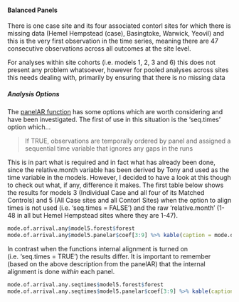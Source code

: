 #### Balanced Panels

There is one case site and its four associated contorl sites for which there is missing data (Hemel Hempstead (case), Basingtoke, Warwick, Yeovil) and this is the very first observation in the time series, meaning there are 47 consecutive observations across all outcomes at the site level.

For analyses within site cohorts (i.e. models 1, 2, 3 and 6) this does not present any problem whatsoever, however for pooled analyses across sites this needs dealing with, primarily by ensuring that there is no missing data

##### Analysis Options

The [panelAR function](https://cran.r-project.org/web/packages/panelAR/panelAR.pdf) has some options which are worth considering and have been investigated.  The first of use in this situation is the 'seq.times' option which...

> If TRUE, observations are temporally ordered by panel and assigned a sequential time variable that ignores any gaps in the runs

This is in part what is required and in fact what has already been done, since the relative.month variable has been derived by Tony and used as the time variable in the models.  However, I decided to have a look at this though to check out what, if any, difference it makes.  The first table below shows the results for models 3 (Individual Case and all four of its Matched Controls) and 5 (All Case sites and all Contorl Sites) when the option to align times is not used (i.e. 'seq.times = FALSE') and the raw 'relative.month' (1-48 in all but Hemel Hempstead sites where they are 1-47).

```r
mode.of.arrival.any$model5.forest$forest
mode.of.arrival.any$model5.panelar$coef[3:9] %>% kable(caption = mode.of.arrival.any$model5.panelar$caption)
```

In contrast when the functions internal alignment is turned on (i.e. 'seq.times = TRUE') the results differ.  It is important to remember (based on the above description from the panelAR) that the internal alignment is done *within* each panel.

```r
mode.of.arrival.any.seqtimes$model5.forest$forest
mode.of.arrival.any.seqtimes$model5.panelar$coef[3:9] %>% kable(caption = mode.of.arrival.any$model5.panelar$caption)
```
